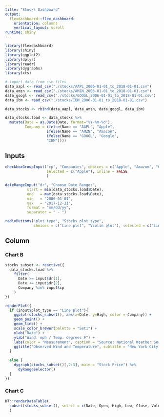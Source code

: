 ```yaml
---
title: "Stocks Dashboard"
output: 
  flexdashboard::flex_dashboard:
    orientation: columns
    vertical_layout: scroll
runtime: shiny
---
```


```r
library(flexdashboard)
library(shiny)
library(ggplot2)
library(dplyr)
library(readr)
library(dygraphs)
library(xts)

# import data from csv files
data_aapl <- read_csv("./stocks/AAPL_2006-01-01_to_2018-01-01.csv")
data_amzn <- read_csv("./stocks/AMZN_2006-01-01_to_2018-01-01.csv")
data_googl <- read_csv("./stocks/GOOGL_2006-01-01_to_2018-01-01.csv")
data_ibm <- read_csv("./stocks/IBM_2006-01-01_to_2018-01-01.csv")

data_stocks <- rbind(data_aapl, data_amzn, data_googl, data_ibm)

data_stocks.load <- data_stocks %>%
  mutate(Date = as.Date(Date, format="%Y-%m-%d"),
         Company = ifelse(Name == "AAPL", "Apple",
                   ifelse(Name == "AMZN", "Amazon",
                   ifelse(Name == "GOOGL", "Google",
                   "IBM"))))

```

Inputs {.sidebar}
-----------------------------------------------------------------------

```r
checkboxGroupInput("cp", "Companies", choices = c("Apple", "Amazon", "Google", "IBM"),
                   selected = c("Apple"), inline = FALSE
                   )

dateRangeInput("dr", "Choose Date Range:",
          start = min(data_stocks.load$Date),
          end   = max(data_stocks.load$Date),
          min   = "2006-01-01",
          max   = "2017-12-31",
          format = "mm/dd/yy",
          separator = " - ")

radioButtons("plot_type", "Stocks plot type", 
             choices = c("Line plot", "Violin plot"), selected = c("Line plot"))
```

Column {data-width=350}
-----------------------------------------------------------------------

### Chart B

```r
stocks_subset <- reactive({
  data_stocks.load %>%
    filter(
      Date >= input$dr[1],
      Date <= input$dr[2],
      Company %in% input$cp
    )
})

renderPlot({
  if (input$plot_type == "Line plot"){
    ggplot(stocks_subset(), aes(x=Date, y=High, color = Company)) +
    geom_point() +
    geom_line() +
    scale_color_brewer(palette = "Set1") +
    xlab("Date") +
    ylab("Wind: mph / Temp: degrees F") +
    labs(color = "Measurement", caption = "Source: National Weather Service") +
    ggtitle("Observed Wind and Temperature", subtitle = "New York City 1973")
  }
  
  else {
    dygraph(stocks_subset()[,2:3], main = "Stock Price") %>%
      dyRangeSelector()
  }
})
```

### Chart C{data-width=340}

```r
DT::renderDataTable(
  subset(stocks_subset(), select = c(Date, Open, High, Low, Close, Volume))
  )
```

